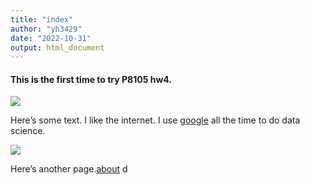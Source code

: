 ```yaml
---
title: "index"
author: "yh3429"
date: "2022-10-31"
output: html_document
---
```



#### This is the first time to try P8105 hw4.

<img src="image/qq.jpg" style="longth：80%"> 

Here's some text. I like the internet. I use [google](https://www.google.com/) all the time to do data science.

<img src="image/wechat.jpg" style="longth：80%"> 

Here's another page.[about](about.html)
  d
